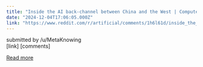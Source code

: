 ```yaml
---
title: "Inside the AI back-channel between China and the West | Computer scientists are reaching out across the geopolitical divide to try to stop an apocalypse"
date: "2024-12-04T17:06:05.000Z"
link: "https://www.reddit.com/r/artificial/comments/1h6l61d/inside_the_ai_backchannel_between_china_and_the/"
---
```


submitted by    /u/MetaKnowing  
 [link]   [comments]

[Read more](https://www.reddit.com/r/artificial/comments/1h6l61d/inside_the_ai_backchannel_between_china_and_the/)
